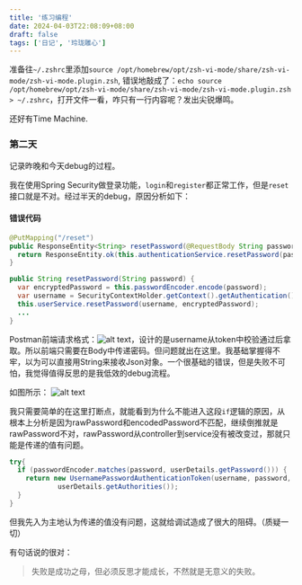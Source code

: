 ```yaml
---
title: '练习编程'
date: 2024-04-03T22:08:09+08:00
draft: false
tags: ['日记', '玲珑雕心']
---
```


准备往`~/.zshrc`里添加`source /opt/homebrew/opt/zsh-vi-mode/share/zsh-vi-mode/zsh-vi-mode.plugin.zsh`, 错误地敲成了：`echo source /opt/homebrew/opt/zsh-vi-mode/share/zsh-vi-mode/zsh-vi-mode.plugin.zsh > ~/.zshrc`，打开文件一看，咋只有一行内容呢？发出尖锐爆鸣。

还好有Time Machine.

### 第二天

记录昨晚和今天debug的过程。

我在使用Spring Security做登录功能，`login`和`register`都正常工作，但是`reset`接口就是不对。经过半天的debug，原因分析如下：

#### 错误代码
```java
@PutMapping("/reset")
public ResponseEntity<String> resetPassword(@RequestBody String password){
  return ResponseEntity.ok(this.authenticationService.resetPassword(password));
}
```

```java
public String resetPassword(String password) {
  var encryptedPassword = this.passwordEncoder.encode(password);
  var username = SecurityContextHolder.getContext().getAuthentication().getName();
  this.userService.resetPassword(username, encryptedPassword);
  ...
}
```
Postman前端请求格式：![alt text](<_media/CleanShot 2024-04-04 at 11.16.47.png>)，设计的是username从token中校验通过后拿取。所以前端只需要在Body中传递密码。但问题就出在这里。我基础掌握得不牢，以为可以直接用String来接收Json对象。一个很基础的错误，但是失败不可怕，我觉得值得反思的是我低效的debug流程。

如图所示：
![alt text](<_media/CleanShot 2024-04-04 at 10.43.43.png>)

我只需要简单的在这里打断点，就能看到为什么不能进入这段`if`逻辑的原因，从根本上分析是因为rawPassword和encodedPassword不匹配，继续倒推就是rawPassword不对，rawPassword从controller到service没有被改变过，那就只能是传递的值有问题。

```java
try{
  if (passwordEncoder.matches(password, userDetails.getPassword())) {
    return new UsernamePasswordAuthenticationToken(username, password,
            userDetails.getAuthorities());
  }
}
```

但我先入为主地认为传递的值没有问题，这就给调试造成了很大的阻碍。（质疑一切）

有句话说的很对：
> 失败是成功之母，但必须反思才能成长，不然就是无意义的失败。